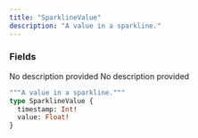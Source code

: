 ```yaml
---
title: "SparklineValue"
description: "A value in a sparkline."
---
```


### Fields

<ResponseField name="timestamp" type="Int!" required>
  No description provided
</ResponseField>

<ResponseField name="value" type="Float!" required>
  No description provided
</ResponseField>


```graphql SparklineValue
"""A value in a sparkline."""
type SparklineValue {
  timestamp: Int!
  value: Float!
}
```
